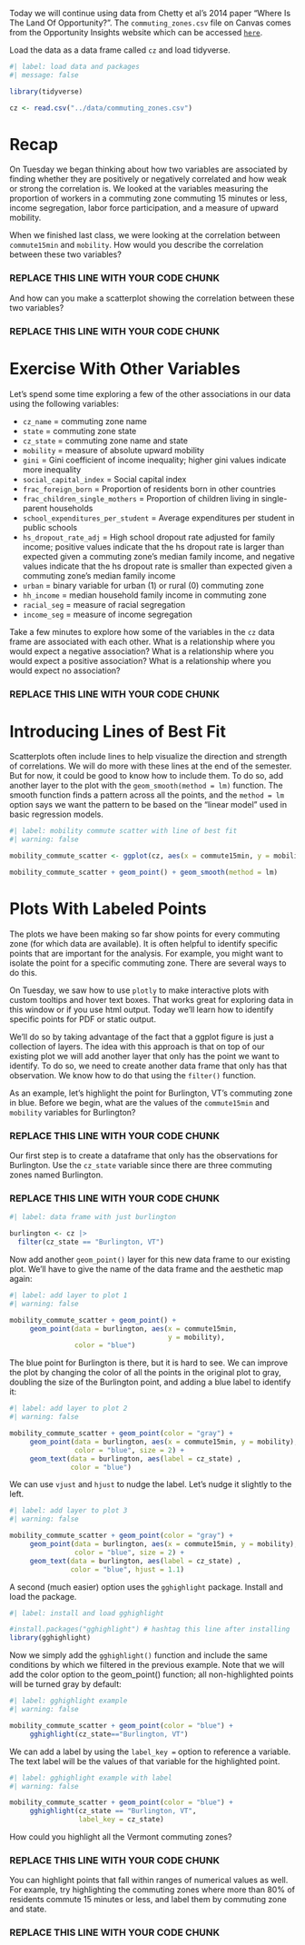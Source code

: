 Today we will continue using data from Chetty et al's 2014 paper "Where Is The Land Of Opportunity?". The `commuting_zones.csv` file on Canvas comes from the Opportunity Insights website which can be accessed [`here`](http://www.opportunityinsights.org).

Load the data as a data frame called `cz` and load tidyverse.

```r
#| label: load data and packages
#| message: false

library(tidyverse)

cz <- read.csv("../data/commuting_zones.csv")
```

# Recap

On Tuesday we began thinking about how two variables are associated by finding whether they are positively or negatively correlated and how weak or strong the correlation is. We looked at the variables measuring the proportion of workers in a commuting zone commuting 15 minutes or less, income segregation, labor force participation, and a measure of upward mobility.

When we finished last class, we were looking at the correlation between `commute15min` and `mobility`. How would you describe the correlation between these two variables?

### REPLACE THIS LINE WITH YOUR CODE CHUNK ###

And how can you make a scatterplot showing the correlation between these two variables?

### REPLACE THIS LINE WITH YOUR CODE CHUNK ###


# Exercise With Other Variables

Let's spend some time exploring a few of the other associations in our data using the following variables: 

- `cz_name` = commuting zone name
- `state` = commuting zone state
- `cz_state` = commuting zone name and state
- `mobility` = measure of absolute upward mobility
- `gini` = Gini coefficient of income inequality; higher gini values indicate more inequality
- `social_capital_index` = Social capital index
- `frac_foreign_born` = Proportion of residents born in other countries
- `frac_children_single_mothers` = Proportion of children living in single-parent households
- `school_expenditures_per_student` = Average expenditures per student in public schools
- `hs_dropout_rate_adj` = High school dropout rate adjusted for family income; positive values indicate that the hs dropout rate is larger than expected given a commuting zone's median family income, and negative values indicate that the hs dropout rate is smaller than expected given a commuting zone's median family income
- `urban` = binary variable for urban (1) or rural (0) commuting zone
- `hh_income` = median household family income in commuting zone
- `racial_seg` = measure of racial segregation
- `income_seg` = measure of income segregation


Take a few minutes to explore how some of the variables in the `cz` data frame are associated with each other. What is a relationship where you would expect a negative association? What is a relationship where you would expect a positive association? What is a relationship where you would expect no association?


### REPLACE THIS LINE WITH YOUR CODE CHUNK ###



# Introducing Lines of Best Fit

Scatterplots often include lines to help visualize the direction and strength of correlations. We will do more with these lines at the end of the semester. But for now, it could be good to know how to include them. To do so, add another layer to the plot with the `geom_smooth(method = lm)` function. The smooth function finds a pattern across all the points, and the `method = lm` option says we want the pattern to be based on the "linear model" used in basic regression models.

```r
#| label: mobility commute scatter with line of best fit
#| warning: false

mobility_commute_scatter <- ggplot(cz, aes(x = commute15min, y = mobility))

mobility_commute_scatter + geom_point() + geom_smooth(method = lm)
```


# Plots With Labeled Points

The plots we have been making so far show points for every commuting zone (for which data are available). It is often helpful to identify specific points that are important for the analysis. For example, you might want to isolate the point for a specific commuting zone. There are several ways to do this.

On Tuesday, we saw how to use `plotly` to make interactive plots with custom tooltips and hover text boxes. That works great for exploring data in this window or if you use html output. Today we'll learn how to identify specific points for PDF or static output.

We'll do so by taking advantage of the fact that a ggplot figure is just a collection of layers. The idea with this approach is that on top of our existing plot we will add another layer that only has the point we want to identify. To do so, we need to create another data frame that only has that observation. We know how to do that using the `filter()` function.

As an example, let's highlight the point for Burlington, VT's commuting zone in blue. Before we begin, what are the values of the `commute15min` and `mobility` variables for Burlington?

### REPLACE THIS LINE WITH YOUR CODE CHUNK ###


Our first step is to create a dataframe that only has the observations for Burlington. Use the `cz_state` variable since there are three commuting zones named Burlington.

### REPLACE THIS LINE WITH YOUR CODE CHUNK ###

```r
#| label: data frame with just burlington

burlington <- cz |> 
  filter(cz_state == "Burlington, VT")
```

Now add another `geom_point()` layer for this new data frame to our existing plot. We'll have to give the name of the data frame and the aesthetic map again:

```r
#| label: add layer to plot 1
#| warning: false

mobility_commute_scatter + geom_point() +
     geom_point(data = burlington, aes(x = commute15min, 
                                       y = mobility), 
                color = "blue")
```

The blue point for Burlington is there, but it is hard to see. We can improve the plot by changing the color of all the points in the original plot to gray, doubling the size of the Burlington point, and adding a blue label to identify it:

```r
#| label: add layer to plot 2
#| warning: false

mobility_commute_scatter + geom_point(color = "gray") +
     geom_point(data = burlington, aes(x = commute15min, y = mobility),
                color = "blue", size = 2) + 
     geom_text(data = burlington, aes(label = cz_state) , 
               color = "blue")
```

We can use `vjust` and `hjust` to nudge the label. Let's nudge it slightly to the left.

```r
#| label: add layer to plot 3
#| warning: false

mobility_commute_scatter + geom_point(color = "gray") +
     geom_point(data = burlington, aes(x = commute15min, y = mobility),
                color = "blue", size = 2) + 
     geom_text(data = burlington, aes(label = cz_state) , 
               color = "blue", hjust = 1.1)
```


A second (much easier) option uses the `gghighlight` package. Install and load the package.

```r
#| label: install and load gghighlight

#install.packages("gghighlight") # hashtag this line after installing
library(gghighlight)
```

Now we simply add the `gghighlight()` function and include the same conditions by which we filtered in the previous example. Note that we will add the color option to the geom_point() function; all non-highlighted points will be turned gray by default:

```r
#| label: gghighlight example
#| warning: false

mobility_commute_scatter + geom_point(color = "blue") +
     gghighlight(cz_state=="Burlington, VT")
```

We can add a label by using the `label_key = ` option to reference a variable. The text label will be the values of that variable for the highlighted point. 

```r
#| label: gghighlight example with label
#| warning: false

mobility_commute_scatter + geom_point(color = "blue") +
     gghighlight(cz_state == "Burlington, VT",
                 label_key = cz_state)
```

How could you highlight all the Vermont commuting zones?

### REPLACE THIS LINE WITH YOUR CODE CHUNK ###

You can highlight points that fall within ranges of numerical values as well. For example, try highlighting the commuting zones where more than 80% of residents commute 15 minutes or less, and label them by commuting zone and state.

### REPLACE THIS LINE WITH YOUR CODE CHUNK ###



